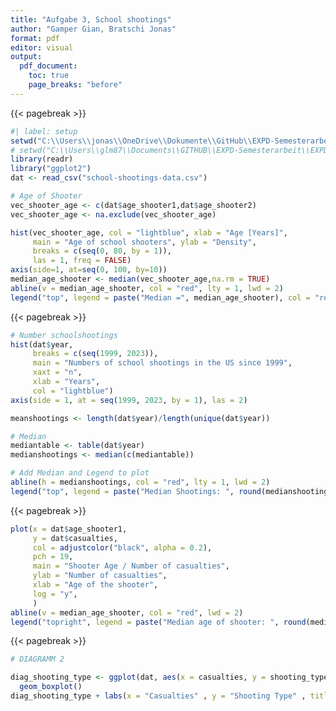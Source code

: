 ```yaml
---
title: "Aufgabe 3, School shootings"
author: "Gamper Gian, Bratschi Jonas"
format: pdf
editor: visual
output:
  pdf_document:
    toc: true
    page_breaks: "before"
---
```


{{< pagebreak >}}

```r
#| label: setup
setwd("C:\\Users\\jonas\\OneDrive\\Dokumente\\GitHub\\EXPD-Semesterarbeit\\EXPD Semesterarbeit")
# setwd("C:\\Users\\glm87\\Documents\\GITHUB\\EXPD-Semesterarbeit\\EXPD Semesterarbeit")
library(readr)
library("ggplot2")
dat <- read_csv("school-shootings-data.csv")
```

```r
# Age of Shooter
vec_shooter_age <- c(dat$age_shooter1,dat$age_shooter2) 
vec_shooter_age <- na.exclude(vec_shooter_age)

hist(vec_shooter_age, col = "lightblue", xlab = "Age [Years]",
     main = "Age of school shooters", ylab = "Density",
     breaks = c(seq(0, 80, by = 1)),
     las = 1, freq = FALSE)
axis(side=1, at=seq(0, 100, by=10))
median_age_shooter <- median(vec_shooter_age,na.rm = TRUE)
abline(v = median_age_shooter, col = "red", lty = 1, lwd = 2)
legend("top", legend = paste("Median =", median_age_shooter), col = "red", lty = 1, lwd = 2)

```

{{< pagebreak >}}

```r
# Number schoolshootings
hist(dat$year,
     breaks = c(seq(1999, 2023)),
     main = "Numbers of school shootings in the US since 1999",
     xaxt = "n",
     xlab = "Years",
     col = "lightblue")
axis(side = 1, at = seq(1999, 2023, by = 1), las = 2)

meanshootings <- length(dat$year)/length(unique(dat$year))

# Median
mediantable <- table(dat$year)
medianshootings <- median(c(mediantable))

# Add Median and Legend to plot
abline(h = medianshootings, col = "red", lty = 1, lwd = 2)
legend("top", legend = paste("Median Shootings: ", round(medianshootings, 2)), col = "red", lty = 1, lwd = 2)

```

{{< pagebreak >}}

```r
plot(x = dat$age_shooter1,
     y = dat$casualties,
     col = adjustcolor("black", alpha = 0.2),
     pch = 19,
     main = "Shooter Age / Number of casualties",
     ylab = "Number of casualties",
     xlab = "Age of the shooter",
     log = "y",
     )
abline(v = median_age_shooter, col = "red", lwd = 2)
legend("topright", legend = paste("Median age of shooter: ", round(median_age_shooter, 2)), col = "red", lty = 1, lwd = 2)
```

{{< pagebreak >}}

```r
# DIAGRAMM 2

diag_shooting_type <- ggplot(dat, aes(x = casualties, y = shooting_type)) +
  geom_boxplot()
diag_shooting_type + labs(x = "Casualties" , y = "Shooting Type" , title ="Casulties per shooting Type"  )
```
